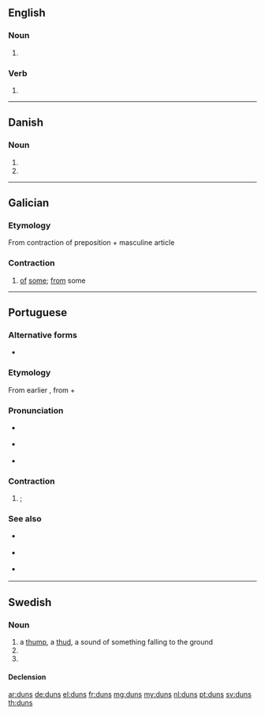 ==English==

===Noun===
{{head|en|plural}}

# {{plural of|dun|lang=en}}

===Verb===
{{head|en|verb form}}

# {{en-third-person singular of|dun}}

----

==Danish==

===Noun===
{{head|da|noun form|g=n}}

# {{genitive singular indefinite of|dun|lang=da}}
# {{genitive plural indefinite of|dun|lang=da}}

----

==Galician==

===Etymology===
From contraction of preposition {{term|de||of|lang=gl}} + masculine article {{term|uns||some|lang=gl}}

===Contraction===
{{head|gl|contraction|g=m-p|masculine singular|dun|feminine singular|dunha|feminine plural|dunhas}}

# [[of]] [[some]]; [[from]] some

----

==Portuguese==
===Alternative forms===
*{{l/pt|d'uns}} {{qualifier|dated form}}
===Etymology===
From earlier {{term|d'uns|lang=pt}}, from {{term|de||of|lang=pt}} + {{term|um||masculine singular indefinite article|lang=pt}}

===Pronunciation===
* {{a|PT}} {{IPA|/'dˈũʃ/|lang=pt}}
* {{a|Brazil}} {{IPA|/'dˈũs/|lang=pt}}
* {{hyphenation|duns|lang=pt}}

===Contraction===
{{head|pt|contraction|g=m}}

#{{contraction of|[[de]] [[uns]]|lang=pt}} {{l/en|from|From}} {{l/en|some}}; {{l/en|of|of}} {{l/en|some}}


===See also===
*{{l/pt|dum}} {{qualifier|singular form}}
*{{l/pt|dumas}} {{qualifier|feminine form}}
*{{l/pt|duma}} {{qualifier|singular feminine form}}

----

==Swedish==

===Noun===
{{sv-noun|c}}

# a [[thump]], a [[thud]], a sound of something falling to the ground
# {{sv-noun-form-indef-gen|dun}}
# {{sv-noun-form-indef-gen-pl|dun}}

====Declension====
{{sv-noun-reg-ar|genitive=}}

[[ar:duns]]
[[de:duns]]
[[el:duns]]
[[fr:duns]]
[[mg:duns]]
[[my:duns]]
[[nl:duns]]
[[pt:duns]]
[[sv:duns]]
[[th:duns]]
